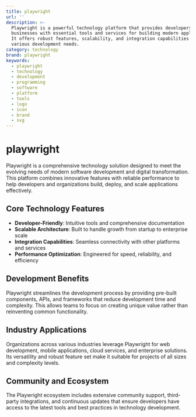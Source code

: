 ```yaml
---
title: playwright
url: ''
description: >-
  Playwright is a powerful technology platform that provides developers and
  businesses with essential tools and services for building modern applications.
  It offers robust features, scalability, and integration capabilities for
  various development needs.
category: technology
brand: playwright
keywords:
  - playwright
  - technology
  - development
  - programming
  - software
  - platform
  - tools
  - logo
  - icon
  - brand
  - svg
---
```


# playwright

Playwright is a comprehensive technology solution designed to meet the evolving needs of modern software development and digital transformation. This platform combines innovative features with reliable performance to help developers and organizations build, deploy, and scale applications effectively.

## Core Technology Features

- **Developer-Friendly**: Intuitive tools and comprehensive documentation
- **Scalable Architecture**: Built to handle growth from startup to enterprise scale
- **Integration Capabilities**: Seamless connectivity with other platforms and services
- **Performance Optimization**: Engineered for speed, reliability, and efficiency

## Development Benefits

Playwright streamlines the development process by providing pre-built components, APIs, and frameworks that reduce development time and complexity. This allows teams to focus on creating unique value rather than reinventing common functionality.

## Industry Applications

Organizations across various industries leverage Playwright for web development, mobile applications, cloud services, and enterprise solutions. Its versatility and robust feature set make it suitable for projects of all sizes and complexity levels.

## Community and Ecosystem

The Playwright ecosystem includes extensive community support, third-party integrations, and continuous updates that ensure developers have access to the latest tools and best practices in technology development.
